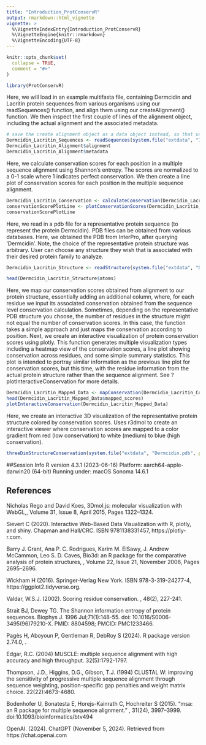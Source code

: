 ```yaml
---
title: "Introduction_ProtConservR"
output: rmarkdown::html_vignette
vignette: >
  %\VignetteIndexEntry{Introduction_ProtConservR}
  %\VignetteEngine{knitr::rmarkdown}
  %\VignetteEncoding{UTF-8}
---
```


```r
knitr::opts_chunk$set(
  collapse = TRUE,
  comment = "#>"
)
```

```r
library(ProtConservR)
```

Here, we will load in an example multifasta file, containing Dermcidin and Lacritin 
protein sequences from various organisms using our readSequences() function, and align 
them using our createAlignment() function. We then inspect the first couple of 
lines of the alignment object, including the actual alignment and the associated metadata. 
```r

# save the create alignment object as a data object instead, so that user does not have to spend time running it. 
Dermcidin_Lacritin_Sequences <- readSequences(system.file("extdata", "IPR043557_Dermcidin_Lacritin.fasta", package = "ProtConservR"))
Dermcidin_Lacritin_Alignment$alignment
Dermcidin_Lacritin_Alignment$metadata

```

Here, we calculate conservation scores for each position in a multiple sequence 
alignment using Shannon's entropy. The scores are normalized to a 0-1 scale where 
1 indicates perfect conservation. We then create a line plot of conservation scores for each position in the multiple sequence alignment.
```r
Dermcidin_Lacritin_Conservation <- calculateConservation(Dermcidin_Lacritin_Alignment)
conservationScorePlotLine <- plotConservationScores(Dermcidin_Lacritin_Conservation, plot_type = "line")
conservationScorePlotLine

```

Here, we read in a pdb file for a representative protein sequence (to represent 
the protein Dermcidin). PDB files can be obtained from various databases. Here, 
we obtained the PDB from InterPro, after querying 'Dermcidin'. Note, the choice 
of the representative protein structure was arbitrary. User can choose any 
structure they wish that is associated with their desired protein family to analyze.
```r

Dermcidin_Lacritin_Structure <- readStructure(system.file("extdata", "Dermcidin.pdb", package = "ProtConservR"))

head(Dermcidin_Lacritin_Structure$atoms)


```

Here, we map our conservation scores obtained from alignment to our protein 
structure, essentially adding an additional column, where, for each residue we 
input its associated conservation obtained from the sequence level conservation 
calculation. Sometimes, depending on the representative PDB structure you choose, 
the number of residues in the structure might not equal the number of conservation
scores. In this case, the function takes a simple approach and just maps the 
conservation according to position.
Next, we create an interactive visualization of protein conservation scores 
using plotly. This function generates multiple visualization types including a 
heatmap view of the conservation scores, a line plot showing conservation across 
residues, and some simple summary statistics. This plot is intended to portray 
similar information as the previous line plot for conservation scores, but this 
time, with the residue information from the actual protein structure rather than 
the sequence alignment. See ?plotInteractiveConservation for more details. 
```r

Dermcidin_Lacritin_Mapped_Data <- mapConservation(Dermcidin_Lacritin_Conservation, Dermcidin_Lacritin_Structure)
head(Dermcidin_Lacritin_Mapped_Data$mapped_scores)
plotInteractiveConservation(Dermcidin_Lacritin_Mapped_Data)
```

Here, we create an interactive 3D visualization of the representative protein structure colored by conservation scores. Uses r3dmol to create an interactive viewer where conservation scores are mapped to a color gradient from red (low conservation) to white (medium) to blue (high conservation). 
```r

threeDimStructureConservation(system.file("extdata", "Dermcidin.pdb", package = "ProtConservR"), mapped_data = Dermcidin_Lacritin_Mapped_Data)


```

##Session Info
R version 4.3.1 (2023-06-16)
Platform: aarch64-apple-darwin20 (64-bit)
Running under: macOS Sonoma 14.6.1

## References

Nicholas Rego and David Koes, 3Dmol.js: molecular visualization with WebGL,, Volume 31, Issue 8, April 2015, Pages 1322–1324.

Sievert C (2020). Interactive Web-Based Data Visualization with R, plotly, and shiny. Chapman and Hall/CRC. ISBN 9781138331457, https://plotly-r.com.


Barry J. Grant, Ana P. C. Rodrigues, Karim M. ElSawy, J. Andrew McCammon, Leo S. D. Caves, Bio3d: an R package for the comparative analysis of protein structures, , Volume 22, Issue 21, November 2006, Pages 2695–2696.

Wickham H (2016). Springer-Verlag New York. ISBN 978-3-319-24277-4, https://ggplot2.tidyverse.org.

Valdar, W.S.J. (2002). Scoring residue conservation. , 48(2), 227-241.

Strait BJ, Dewey TG. The Shannon information entropy of protein sequences. Biophys J. 1996 Jul;71(1):148-55. doi: 10.1016/S0006-3495(96)79210-X. PMID: 8804598; PMCID: PMC1233466.

Pagès H, Aboyoun P, Gentleman R, DebRoy S (2024). R package version 2.74.0, .

Edgar, R.C. (2004) MUSCLE: multiple sequence alignment with high accuracy and high throughput. 32(5):1792-1797.

Thompson, J.D., Higgins, D.G., Gibson, T.J. (1994) CLUSTAL W: improving the sensitivity of progressive multiple sequence alignment through sequence weighting, position-specific gap penalties and weight matrix choice. 22(22):4673-4680.

Bodenhofer U, Bonatesta E, Horejs-Kainrath C, Hochreiter S (2015). “msa: an R package for multiple sequence alignment.” , 31(24), 3997–3999. doi:10.1093/bioinformatics/btv494

OpenAI. (2024). ChatGPT (November 5, 2024). Retrieved from https://chat.openai.com



